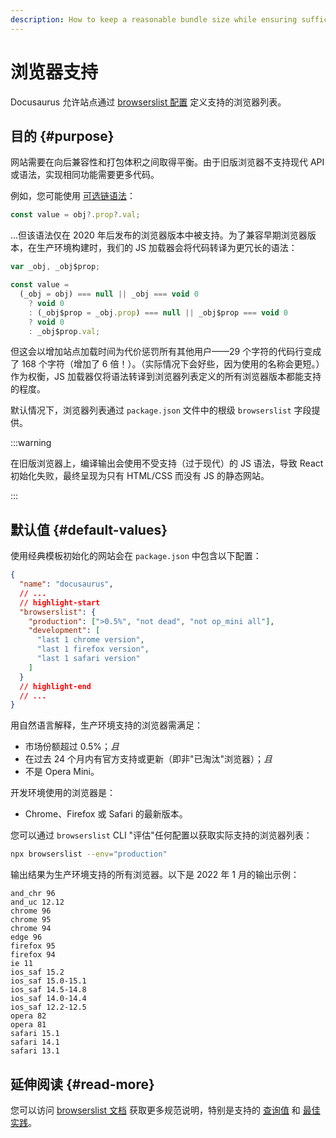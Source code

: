 ```yaml
---
description: How to keep a reasonable bundle size while ensuring sufficient browser support.
---
```


# 浏览器支持

Docusaurus 允许站点通过 [browserslist 配置](https://github.com/browserslist/browserslist) 定义支持的浏览器列表。

## 目的 {#purpose}

网站需要在向后兼容性和打包体积之间取得平衡。由于旧版浏览器不支持现代 API 或语法，实现相同功能需要更多代码。

例如，您可能使用 [可选链语法](https://developer.mozilla.org/en-US/docs/Web/JavaScript/Reference/Operators/Optional_chaining)：

```js
const value = obj?.prop?.val;
```

...但该语法仅在 2020 年后发布的浏览器版本中被支持。为了兼容早期浏览器版本，在生产环境构建时，我们的 JS 加载器会将代码转译为更冗长的语法：

```js
var _obj, _obj$prop;

const value =
  (_obj = obj) === null || _obj === void 0
    ? void 0
    : (_obj$prop = _obj.prop) === null || _obj$prop === void 0
    ? void 0
    : _obj$prop.val;
```

但这会以增加站点加载时间为代价惩罚所有其他用户——29 个字符的代码行变成了 168 个字符（增加了 6 倍！）。（实际情况下会好些，因为使用的名称会更短。）作为权衡，JS 加载器仅将语法转译到浏览器列表定义的所有浏览器版本都能支持的程度。

默认情况下，浏览器列表通过 `package.json` 文件中的根级 `browserslist` 字段提供。

:::warning

在旧版浏览器上，编译输出会使用不受支持（过于现代）的 JS 语法，导致 React 初始化失败，最终呈现为只有 HTML/CSS 而没有 JS 的静态网站。

:::

## 默认值 {#default-values}

使用经典模板初始化的网站会在 `package.json` 中包含以下配置：

```json title="package.json"
{
  "name": "docusaurus",
  // ...
  // highlight-start
  "browserslist": {
    "production": [">0.5%", "not dead", "not op_mini all"],
    "development": [
      "last 1 chrome version",
      "last 1 firefox version",
      "last 1 safari version"
    ]
  }
  // highlight-end
  // ...
}
```

用自然语言解释，生产环境支持的浏览器需满足：

- 市场份额超过 0.5%；_且_
- 在过去 24 个月内有官方支持或更新（即非"已淘汰"浏览器）；_且_
- 不是 Opera Mini。

开发环境使用的浏览器是：

- Chrome、Firefox 或 Safari 的最新版本。

您可以通过 `browserslist` CLI "评估"任何配置以获取实际支持的浏览器列表：

```bash
npx browserslist --env="production"
```

输出结果为生产环境支持的所有浏览器。以下是 2022 年 1 月的输出示例：

```text
and_chr 96
and_uc 12.12
chrome 96
chrome 95
chrome 94
edge 96
firefox 95
firefox 94
ie 11
ios_saf 15.2
ios_saf 15.0-15.1
ios_saf 14.5-14.8
ios_saf 14.0-14.4
ios_saf 12.2-12.5
opera 82
opera 81
safari 15.1
safari 14.1
safari 13.1
```

## 延伸阅读 {#read-more}

您可以访问 [browserslist 文档](https://github.com/browserslist/browserslist/blob/main/README.md) 获取更多规范说明，特别是支持的 [查询值](https://github.com/browserslist/browserslist/blob/main/README.md#queries) 和 [最佳实践](https://github.com/browserslist/browserslist/blob/main/README.md#best-practices)。